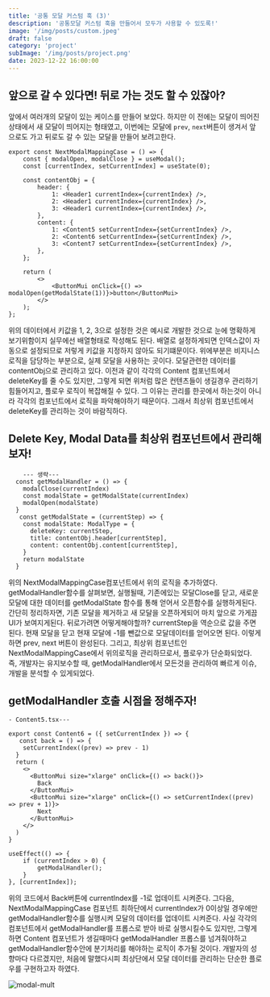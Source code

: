 ```yaml
---
title: '공통 모달 커스텀 훅 (3)'
description: '공통모달 커스텀 훅을 만들어서 모두가 사용할 수 있도록!'
image: '/img/posts/custom.jpeg'
draft: false
category: 'project'
subImage: '/img/posts/project.png'
date: 2023-12-22 16:00:00
---
```


## 앞으로 갈 수 있다면! 뒤로 가는 것도 할 수 있잖아?

앞에서 여러개의 모달이 있는 케이스를 만들어 보았다. 하지만 이 전에는 모달이 띄어진 상태에서 새 모달이 띄어지는 형태였고, 이번에는 모달에 `prev`, `next`버튼이 생겨서 앞으로도 가고 뒤로도 갈 수 있는 모달을 만들어 보려고한다.

```tsx
export const NextModalMappingCase = () => {
    const { modalOpen, modalClose } = useModal();
    const [currentIndex, setCurrentIndex] = useState(0);

    const contentObj = {
        header: {
            1: <Header1 currentIndex={currentIndex} />,
            2: <Header1 currentIndex={currentIndex} />,
            3: <Header1 currentIndex={currentIndex} />,
        },
        content: {
            1: <Content5 setCurrentIndex={setCurrentIndex} />,
            2: <Content6 setCurrentIndex={setCurrentIndex} />,
            3: <Content7 setCurrentIndex={setCurrentIndex} />,
        },
    };

    return (
        <>
            <ButtonMui onClick={() => modalOpen(getModalState(1))}>button</ButtonMui>
        </>
    );
};
```

위의 데이터에서 키값을 1, 2, 3으로 설정한 것은 예시로 개발한 것으로 눈에 명확하게 보기위함이지 실무에선 배열형태로 작성해도 된다. 배열로 설정하게되면 인덱스값이 자동으로 설정되므로 저렇게 키값을 지정하지 않아도 되기떄문이다. 위에부분은 비지니스 로직을 담당하는 부분으로, 실제 모달을 사용하는 곳이다. 모달관련한 데이터를 contentObj으로 관리하고 있다. 이전과 같이 각각의 Content 컴포넌트에서 deleteKey를 줄 수도 있지만, 그렇게 되면 위처럼 많은 컨텐츠들이 생길경우 관리하기 힘들어지고, 플로우 로직이 복잡해질 수 있다. 그 이유는 관리를 한곳에서 하는것이 아니라 각각의 컴포넌트에서 로직을 파악해야하기 때문이다. 그래서 최상위 컴포넌트에서 deleteKey를 관리하는 것이 바람직하다.

## Delete Key, Modal Data를 최상위 컴포넌트에서 관리해보자!

```tsx
	--- 생략---
  const getModalHandler = () => {
    modalClose(currentIndex)
    const modalState = getModalState(currentIndex)
    modalOpen(modalState)
  }
   const getModalState = (currentStep) => {
    const modalState: ModalType = {
      deleteKey: currentStep,
      title: contentObj.header[currentStep],
      content: contentObj.content[currentStep],
    }
    return modalState
  }
```

위의 NextModalMappingCase컴포넌트에서 위의 로직을 추가하였다. getModalHandler함수를 살펴보면, 실행될때, 기존에있는 모달Close를 닫고,
새로운 모달에 대한 데이터를 getModalState 함수를 통해 얻어서 오픈함수를 실행하게된다. 간단히 정리하자면, 기존 모달을 제거하고 새 모달을 오픈하게되어 마치 앞으로 가게끔 UI가 보여지게된다. 뒤로가려면 어떻게해야할까? currentStep을 역순으로 값을 주면 된다. 현재 모달을 닫고 현재 모달에 -1를 뺀값으로 모달데이터를 얻어오면 된다. 이렇게하면 prev, next 버튼이 완성된다. 그리고, 최상위 컴포넌트인 NextModalMappingCase에서 위의로직을 관리하므로서, 플로우가 단순화되었다. 즉, 개발자는 유지보수할 때, getModalHandler에서 모든것을 관리하여 빠르게 이슈, 개발을 분석할 수 있게되었다.

## getModalHandler 호출 시점을 정해주자!

```tsx
- Content5.tsx---

export const Content6 = ({ setCurrentIndex }) => {
   const back = () => {
    setCurrentIndex((prev) => prev - 1)
  }
  return (
    <>
      <ButtonMui size="xlarge" onClick={() => back()}>
        Back
      </ButtonMui>
      <ButtonMui size="xlarge" onClick={() => setCurrentIndex((prev) => prev + 1)}>
        Next
      </ButtonMui>
    </>
  )
}
```

```tsx
useEffect(() => {
    if (currentIndex > 0) {
        getModalHandler();
    }
}, [currentIndex]);
```

위의 코드에서 Back버튼에 currentIndex를 -1로 업데이트 시켜준다. 그다음, NextModalMappingCase 컴포넌트 최하단에서 currentIndex가 0이상일 경우에만 getModalHandler함수를 실행시켜 모달의 데이터를 업데이트 시켜준다. 사실 각각의 컴포넌트에서 getModalHandler를 프롭스로 받아 바로 실행시킬수도 있지만, 그렇게하면 Content 컴포넌트가 생길때마다 getModalHandler 프롭스를 넘겨줘야하고 getModalHandler함수안에 분기처리를 해야하는 로직이 추가될 것이다. 개발자의 성향마다 다르겠지만, 처음에 말했다시피 최상단에서 모달 데이터를 관리하는 단순한 플로우를 구현하고자 하였다.

![modal-mult](/gif/modal-mult.gif)
